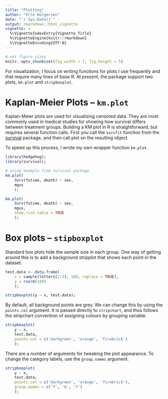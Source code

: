 ```yaml
---
title: "Plotting"
author: "Erle Holgersen"
date: "`r Sys.Date()`"
output: rmarkdown::html_vignette
vignette: >
  %\VignetteIndexEntry{Vignette Title}
  %\VignetteEngine{knitr::rmarkdown}
  %\VignetteEncoding{UTF-8}
---
```


```r
# set figure sizes
knitr::opts_chunk$set(fig.width = 7, fig.height = 5) 
```

For visualization, I focus on writing functions for plots I use frequently and that require many lines of base R. At present, the package support two plots, `km.plot` and `stripboxplot`.

# Kaplan-Meier Plots – `km.plot`

Kaplan-Meier plots are used for visualizing censored data. They are most commonly used in medical studies for showing how survival differs between treatment groups. Building a KM plot in R is straightforward, but requires several function calls. First you call the `survfit` function from the [survival](https://cran.r-project.org/web/packages/survival/index.html) package, and then call plot on the resulting object.

To speed up this process, I wrote my own wrapper function `km.plot`.

```r
library(hedgehog);
library(survival);

# using example from survival package
km.plot(
    Surv(futime, death) ~ sex, 
    mgus
    );
```

```r
km.plot(
    Surv(futime, death) ~ sex, 
    mgus,
    show.risk.table = TRUE
    );
```

# Box plots – `stipboxplot`

Standard box plots hide the sample size in each group. One way of getting around this is to add a background stripplot that shows each point in the dataset. 

```r
test.data <- data.frame(
    x = sample(letters[1:3], 100, replace = TRUE),
    y = rnorm(100)
    );

stripboxplot(y ~ x, test.data);
```

By default, all background points are grey. We can change this by using the `points.col` argument. It is passed directly to `stripchart`, and thus follows the stripchart convention of assigning colours by grouping variable. 

```r
stripboxplot(
    y ~ x, 
    test.data,
    points.col = c('darkgreen', 'orange', 'firebrick')
    );
```

There are a number of arguments for tweaking the plot appearance. To change the category labels, use the `group.names` argument.

```r
stripboxplot(
    y ~ x, 
    test.data,
    points.col = c('darkgreen', 'orange', 'firebrick'),
    group.names = c('Y', 'A', 'Y')
    );
```

